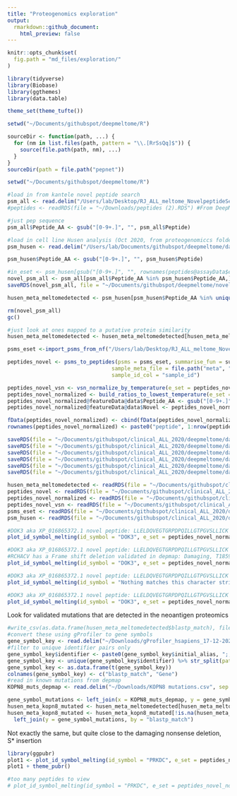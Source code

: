 ```yaml
---
title: "Proteogenomics exploration"
output:
  rmarkdown::github_document:
    html_preview: false
---
```


```r
knitr::opts_chunk$set(
  fig.path = "md_files/exploration/"
)

```

```r
library(tidyverse)
library(Biobase)
library(ggthemes)
library(data.table)

theme_set(theme_tufte())

setwd("~/Documents/githubspot/deepmeltome/R")

sourceDir <- function(path, ...) {
  for (nm in list.files(path, pattern = "\\.[RrSsQq]$")) {
    source(file.path(path, nm), ...)
  }
}
sourceDir(path = file.path("pepnet"))


```

```r
setwd("~/Documents/githubspot/deepmeltome/R")

#load in from kantele novel peptide search
psm_all <- read.delim("/Users/lab/Desktop/RJ_ALL_meltome_NovelpeptideSearch_ILcopy_Nov232020/target_psmtable.txt", sep = "\t")
#peptides <- readRDS(file = "~/Downloads/peptides (2).RDS") #From DeepMeltome_ALL_Nils>deepmeltome>proteoform_detection_phospho_novel_all_strips

#just pep sequence
psm_all$Peptide_AA <- gsub("[0-9+.]", "", psm_all$Peptide)

#load in cell line Husen analysis (Oct 2020, from proteogenomiccs folder on teams)
psm_husen <- read.delim("/Users/lab/Documents/githubspot/deepmeltome/data/Meltome_Set1-11_Novelpeptides_ENS99/novel_filteredBlastSpecAI_normalized_final_psmtable (1).tsv", sep = "\t")

psm_husen$Peptide_AA <- gsub("[0-9+.]", "", psm_husen$Peptide)

#in_eset <- psm_husen[gsub("[0-9+.]", "", rownames(peptides@assayData$exprs)) %in% psm_husen$Peptide_AA,]
novel_psm_all <- psm_all[psm_all$Peptide_AA %in% psm_husen$Peptide_AA,]
saveRDS(novel_psm_all, file = "~/Documents/githubspot/deepmeltome/novel_psm_all.RDS")

husen_meta_meltomedetected <- psm_husen[psm_husen$Peptide_AA %in% unique(novel_psm_all$Peptide_AA),]

rm(novel_psm_all)
gc()

#just look at ones mapped to a putative protein similarity
husen_meta_meltomedetected <- husen_meta_meltomedetected[husen_meta_meltomedetected$blastp_match != "NA",]

psms_eset <-import_psms_from_nf("/Users/lab/Desktop/RJ_ALL_meltome_NovelpeptideSearch_ILcopy_Nov232020/target_psmtable.txt", id_col = "Gene Name", peptide_col = "Peptide", protein_id_col = "Protein", quan_regex = "tmt16plex")

peptides_novel <- psms_to_peptides(psms = psms_eset, summarise_fun = sum,
                                 sample_meta_file = file.path("meta", "meltome_sample_meta.txt"),
                                 sample_id_col = "sample_id")

peptides_novel_vsn <- vsn_normalize_by_temperature(e_set = peptides_novel)
peptides_novel_normalized <- build_ratios_to_lowest_temperature(e_set = peptides_novel_vsn, sample_col = "sample_name")
peptides_novel_normalized@featureData@data$Peptide_AA <- gsub("[0-9+.]", "", peptides_novel_normalized@featureData@data$peptide)
peptides_novel_normalized@featureData@data$Novel <- peptides_novel_normalized@featureData@data$Peptide_AA %in% husen_meta_meltomedetected$Peptide_AA

fData(peptides_novel_normalized) <- cbind(fData(peptides_novel_normalized),"old_rownames" = rownames(peptides_novel_normalized))
rownames(peptides_novel_normalized) <- paste0("peptide", 1:nrow(peptides_novel_normalized))


```
```r
saveRDS(file = "~/Documents/githubspot/clinical_ALL_2020/deepmeltome/data/husen_meta_meltomedetected.RDS",husen_meta_meltomedetected)
saveRDS(file = "~/Documents/githubspot/clinical_ALL_2020/deepmeltome/data/peptides_novel.RDS",peptides_novel)
saveRDS(file = "~/Documents/githubspot/clinical_ALL_2020/deepmeltome/data/peptides_novel_normalized.RDS",peptides_novel_normalized)
saveRDS(file = "~/Documents/githubspot/clinical_ALL_2020/deepmeltome/data/peptides_novel_vsn.RDS",peptides_novel_vsn)
saveRDS(file = "~/Documents/githubspot/clinical_ALL_2020/deepmeltome/data/psms_eset.RDS",psms_eset)
saveRDS(file = "~/Documents/githubspot/clinical_ALL_2020/deepmeltome/data/psm_husen.RDS",psm_husen)
```


```r
husen_meta_meltomedetected <- readRDS(file = "~/Documents/githubspot/clinical_ALL_2020/deepmeltome/data/husen_meta_meltomedetected.RDS")
peptides_novel <- readRDS(file = "~/Documents/githubspot/clinical_ALL_2020/deepmeltome/data/peptides_novel.RDS")
peptides_novel_normalized <- readRDS(file = "~/Documents/githubspot/clinical_ALL_2020/deepmeltome/data/peptides_novel_normalized.RDS")
peptides_novel_vsn <- readRDS(file = "~/Documents/githubspot/clinical_ALL_2020/deepmeltome/data/peptides_novel_vsn.RDS")
psms_eset <- readRDS(file = "~/Documents/githubspot/clinical_ALL_2020/deepmeltome/data/psms_eset.RDS")
psm_husen <- readRDS(file = "~/Documents/githubspot/clinical_ALL_2020/deepmeltome/data/psm_husen.RDS")
```

```r
#DOK3 aka XP_016865372.1 novel peptide: LLELDQVEGTGRPDPQILLGTPGVSLLICK
plot_id_symbol_melting(id_symbol = "DOK3", e_set = peptides_novel_normalized, additional_peptides = c("LLELDQVEGTGRPDPQILLGTPGVSLLICK"), add_splines = FALSE, label_proteins = TRUE, highlight_additional = TRUE)

```
```r
#DOK3 aka XP_016865372.1 novel peptide: LLELDQVEGTGRPDPQILLGTPGVSLLICK 
#RCHACV has a Frame shift deletion validated in depmap: Damaging, T1859fs
plot_id_symbol_melting(id_symbol = "DOK3", e_set = peptides_novel_normalized, additional_peptides = c("LLELDQVEGTGRPDPQILLGTPGVSLLICK"), add_splines = FALSE, label_proteins = TRUE, highlight_additional = TRUE, subset_cell_line = "RCH-ACV")

```


```r
#DOK3 aka XP_016865372.1 novel peptide: LLELDQVEGTGRPDPQILLGTPGVSLLICK
plot_id_symbol_melting(id_symbol = "Nothing matches this character string", e_set = peptides_novel_normalized, additional_peptides = c("LLELDQVEGTGRPDPQILLGTPGVSLLICK"), add_splines = TRUE, label_proteins = TRUE, highlight_additional = FALSE)

```


```r
#DOK3 aka XP_016865372.1 novel peptide: LLELDQVEGTGRPDPQILLGTPGVSLLICK
plot_id_symbol_melting(id_symbol = "DOK3", e_set = peptides_novel_normalized, additional_peptides = c("LLELDQVEGTGRPDPQILLGTPGVSLLICK"), add_splines = TRUE, label_proteins = TRUE)

```
Look for validated mutations that are detected in the neoantigen proteomics

```r
#write_csv(as.data.frame(husen_meta_meltomedetected$blastp_match), file = "~/Downloads/husen_blastmatches.csv")
#convert these using gProfiler to gene symbols
gene_symbol_key <- read.delim("~/Downloads/gProfiler_hsapiens_17-12-2021_17-10-45.csv", sep = ",")
#filter to unique identifier pairs only
gene_symbol_key$identifier <- paste0(gene_symbol_key$initial_alias, ";;;", gene_symbol_key$converted_alias)
gene_symbol_key <- unique(gene_symbol_key$identifier) %>% str_split(pattern = ";;;") %>% as.data.frame()
gene_symbol_key <- as.data.frame(t(gene_symbol_key))
colnames(gene_symbol_key) <- c("blastp_match", "Gene")
#read in known mutations from depmap
KOPN8_muts_depmap <- read.delim("~/Downloads/KOPN8 mutations.csv", sep = ",")

gene_symbol_mutations <- left_join(x = KOPN8_muts_depmap, y = gene_symbol_key, by = "Gene")
husen_meta_kopn8_mutated <- husen_meta_meltomedetected[husen_meta_meltomedetected$blastp_match %in% gene_symbol_mutations$blastp_match,] 
husen_meta_kopn8_mutated <- husen_meta_kopn8_mutated[!is.na(husen_meta_kopn8_mutated$blastp_match),] %>%
  left_join(y = gene_symbol_mutations, by = "blastp_match")

```

Not exactly the same, but quite close to the damaging nonsense deletion, S* insertion
```r
library(ggpubr)
plot1 <- plot_id_symbol_melting(id_symbol = "PRKDC", e_set = peptides_novel_normalized, additional_peptides = c("EQMYNILMWIHDNYSRDPESETDNDSQEIFK"), add_splines = FALSE, label_proteins = TRUE, highlight_additional = TRUE, subset_cell_line = "KOPN-8")
plot1 + theme_pubr()

#too many peptides to view
# plot_id_symbol_melting(id_symbol = "PRKDC", e_set = peptides_novel_normalized, additional_peptides = c("EQMYNILMWIHDNYSRDPESETDNDSQEIFK"), add_splines = TRUE, label_proteins = TRUE, highlight_additional = TRUE)
```

